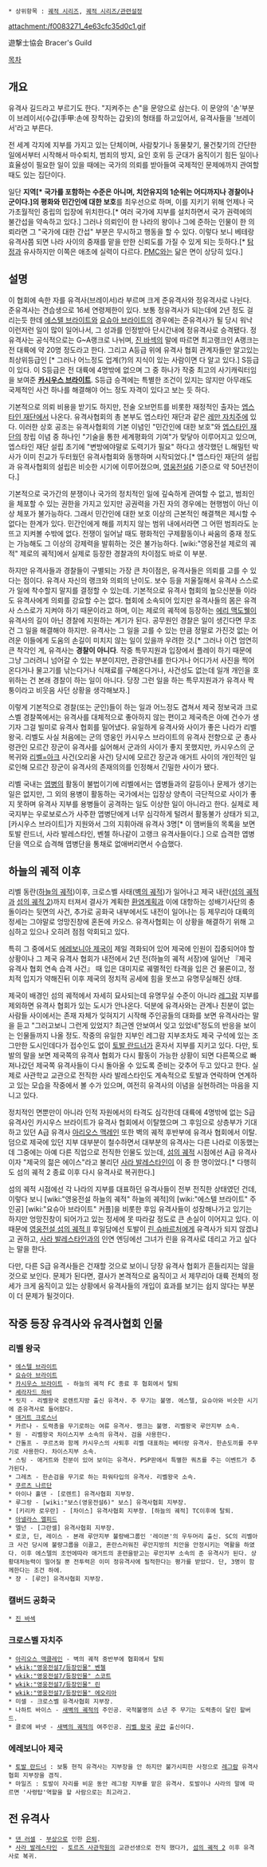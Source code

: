  * 상위항목 : [[궤적 시리즈]], [[궤적 시리즈/관련설정]]
attachment:/f0083271_4e63cfc35d0c1.gif

遊撃士協会
Bracer's Guild

[[목차]]

== 개요 ==
유격사 길드라고 부르기도 한다. "지켜주는 손"을 문양으로 삼는다. 이 문양의 '손'부분이 브레이서(수갑(手甲:손에 장착하는 갑옷)의 형태를 하고있어서, 유격사들을 '브레이서'라고 부른다.

전 세계 각지에 지부를 가지고 있는 단체이며, 사람찾기나 동물찾기, 물건찾기의 간단한 일에서부터 시작해서 마수퇴치, 범죄의 방지, 요인 호위 등 군대가 움직이기 힘든 일이나 효율성이 필요한 일이 있을 때에는 국가의 의뢰를 받아들여 국제적인 문제에까지 관여할 때도 있는 집단이다. 

일단 '''지역[* 국가를 포함하는 수준은 아니며, 치안유지의 1순위는 어디까지나 경찰이나 군이다.]의 평화와 민간인에 대한 보호'''를 최우선으로 하며, 이를 지키기 위해 언제나 국가초월적인 중립의 입장에 위치한다.[* 여러 국가에 지부를 설치하면서 국가 권력에의 불간섭을 약속하고 있다.] 그러나 의뢰인이 한 나라의 왕이나 그에 준하는 인물이 한 의뢰라면 그 "국가에 대한 간섭" 부분은 무시하고 행동을 할 수 있다. 이렇다 보니 베테랑 유격사쯤 되면 나라 사이의 중재를 맡을 만한 신뢰도를 가질 수 있게 되는 듯하다.[* [[탐정]]과 유사하지만 이쪽은 애초에 실력이 다르다. [[PMC]]와는 닮은 면이 상당히 있다.]

== 설명 ==
이 협회에 속한 자를 유격사(브레이서)라 부르며 크게 준유격사와 정유격사로 나뉜다. 준유격사는 견습생으로 16세 연령제한이 있다. 보통 정유격사가 되는데에 2년 정도 걸리는듯 한데 [[에스텔 브라이트]]와 [[요슈아 브라이트]]의 경우에는 준유격사가 될 당시 워낙 이런저런 일이 많이 일어나서, 그 성과를 인정받아 단시간내에 정유격사로 승격됐다. 정유격사는 공식적으로는 G~A랭크로 나뉘며, [[진 바섹]]의 말에 따르면 최고랭크인 A랭크는 전 대륙에 약 20명 정도라고 한다. 그리고 A등급 위에 유격사 협회 관계자들만 알고있는 최상위등급인 [* 그러나 어느정도 업계(?)의 지식이 있는 사람이면 다 알고 있다.] S등급이 있다. 이 S등급은 전 대륙에 4명밖에 없으며 그 중 하나가 작중 최고의 사기캐릭터임을 보여준 '''[[카시우스 브라이트]]'''. S등급 승격에는 특별한 조건이 있지는 않지만 아무래도 국제적인 사건 하나를 해결해야 어느 정도 자격이 있다고 보는 듯 하다.

기본적으로 의뢰 비용을 받기도 하지만, 전술 오브먼트를 비롯한 재정적인 출자는 [[엡스타인 재단]]에서 나온다. 유격사협회의 총 본부도 엡스타인 재단과 같은 [[레만 자치주]]에 있다. 이러한 상호 공조는 유격사협회의 기본 이념인 "민간인에 대한 보호"와 [[엡스타인 재단]]의 창립 이념 중 하나인 "기술을 통한 세계평화의 기여"가 맞닿아 이루어지고 있으며, 엡스타인 재단 설립 초기에 "변방에야말로 도력기가 필요" 하다고 생각했던 L.해밀턴 박사가 이미 친교가 두터웠던 유격사협회와 동행하며 시작되었다.[* 앱스타인 재단의 설립과 유격사협회의 설립은 비슷한 시기에 이루어졌으며, [[영웅전설6]] 기준으로 약 50년전이다.]

기본적으로 국가간의 분쟁이나 국가의 정치적인 일에 깊숙하게 관여할 수 없고, 범죄인을 체포할 수 있는 권한을 가지고 있지만 공권력을 가진 자의 경우에는 현행범이 아닌 이상 체포가 불가능하다. 그래서 민간인에 대한 보호 이상의 근본적인 해결책은 제시할 수 없다는 한계가 있다. 민간인에게 해를 끼치지 않는 범위 내에서라면 그 어떤 범죄라도 눈뜨고 지켜볼 수밖에 없다. 전쟁이 일어날 때도 평화적인 구제활동이나 싸움의 중재 정도는 가능해도 그 이상의 강제력을 발휘하는 것은 불가능하다. [wiki:"영웅전설 제로의 궤적" 제로의 궤적]에서 실제로 등장한 경찰과의 차이점도 바로 이 부분.

하지만 유격사들과 경찰들이 구별되는 가장 큰 차이점은, 유격사들은 의뢰를 고를 수 있다는 점이다. 유격사 자신의 랭크와 의뢰의 난이도. 보수 등을 저울질해서 유격사 스스로가 일에 착수할지 말지를 결정할 수 있는데. 기본적으로 유격사 협회의 높으신분들 이라도 유격사에게 의뢰를 강요할 수는 없다. 협회에 소속되어 있지만 유격사들의 몸은 유격사 스스로가 지켜야 하기 때문이라고 하며, 이는 제로의 궤적에 등장하는 [[에리 맥도웰]]이 유격사의 길이 아닌 경찰에 지원하는 계기가 된다. 공무원인 경찰은 일이 생긴다면 무조건 그 일을 해결해야 하지만. 유격사는 그 일을 고를 수 있는 만큼 정말로 가진것 없는 어려운 이들에게 도움의 손길이 미치지 않는 일이 있을까 우려한 것.[* 그러나 이건 엄연히 큰 착각인 게, 유격사는 '''경찰이 아니다'''. 작중 특무지원과 입장에서 플레이 하기 때문에 그냥 그러려니 넘어갈 수 있는 부분이지만, 관광안내를 한다거나 어디가서 사진을 찍어온다거나 물고기를 낚는다거나 식재료를 구해온다거나, 사건성도 없는데 일개 개인을 호위하는 건 본래 경찰이 하는 일이 아니다. 당장 그런 일을 하는 특무지원과가 유격사 짝퉁이라고 비웃음 사던 상황을 생각해보자.]

이렇게 기본적으로 경찰(또는 군인)들이 하는 일과 어느정도 겹쳐서 제국 정보국과 크로스벨 경찰쪽에서는 유격사를 대체적으로 좋아하지 않는 편이고 제국측은 아예 건수가 생기자 그걸 빌미로 유격사 협회를 밀어냈다. 유일하게 유격사와 사이가 좋은 나라가 리벨 왕국. 리벨도 사실 처음에는 군의 영웅인 카시우스 브라이트의 유격사 전향으로 군 총사령관인 모르간 장군이 유격사를 싫어해서 군과의 사이가 좋지 못했지만, 카시우스의 군 복귀와 [[리벨=아크]] 사건(오리올 사건) 당시에 모르간 장군과 애거트 사이의 개인적인 일로인해 모르간 장군이 유격사의 존재의의를 인정해서 긴밀한 사이가 됐다.

리벨 국내는 [[엽병]]의 활동이 불법이기에 리벨에서는 엽병들과의 갈등이나 문제가 생기는 일은 없지만, 그 외의 용병이 활동하는 국가에서는 입장상 양측이 극단적으로 사이가 좋지 못하며 유격사 지부를 용병들이 공격하는 일도 이상한 일이 아니라고 한다. 실제로 제국지부는 우로보로스가 사주한 엽병단에게 너무 심각하게 털려서 활동불가 상태가 되고, [카시우스 브라이트]가 지원와서 그의 지휘아래 유격사 3명[* 이 맴버들의 목록을 보면 토발 란드너, 사라 발레스타인, 벤첼 하나같이 고랭크 유격사들이다.] 으로 습격한 엽병단을 역으로 습격해 엽병단을 통채로 없애버리면서 수습했다.

== 하늘의 궤적 이후 ==
리벨 동란([[하늘의 궤적]])이후, 크로스벨 사태([[벽의 궤적]])가 일어나고 제국 내란([[섬의 궤적]]과 [[섬의 궤적 2]])까지 터져서 결사가 계획한 [[환염계획]]과 이에 대항하는 성배기사단의 충돌이라는 뒷면의 사건, 추가로 공화국 내부에서도 내전이 일어나는 등 제무리아 대륙의 정세는 그야말로 엉망진창에 혼돈에 카오스. 유격사협회는 이 상황을 해결하기 위해 고심하고 있으나 오히려 점점 악회되고 있다. 

특히 그 중에서도 [[에레보니아 제국]]이 제일 격화되어 있어 제국에 인원이 집중되어야 할 상황이나 그 제국 유격사 협회가 내전에서 2년 전(하늘의 궤적 서장)에 일어난 『제국 유격사 협회 연속 습격 사건』 때 입은 대미지로 궤멸적인 타격을 입은 건 물론이고, 정치적 입지가 약해진뒤 이후 제국의 정치적 공세에 힘을 못쓰고 유명무실해진 상태.

제국이 배경인 섬의 궤적에서 자세히 묘사되는데 유명무실 수준이 아니라 [[레그람]] 지부를 제외하면 유격사 협회가 있는 도시가 안나온다. 덕분에 유격사와는 관계나 친분이 없는 사람들 사이에서는 존재 자체가 잊혀지기 시작해 주인공들의 대화를 보면 유격사라는 말을 듣고 "그러고보니 그런게 있었지? 최근엔 안보여서 잊고 있었네"정도의 반응을 보이는 인물들까지 나올 정도. 작중의 유일한 지부인 레그람 지부조차도 제국 구석에 있는 조그만한 도시인데다가 접수인도 없이 [[토발 란드너]]가 혼자서 지부를 지키고 있다. 다만, 토발의 말을 보면 제국쪽의 유격사 협회가 다시 활동이 가능한 상황이 되면 다른쪽으로 빠져나갔던 제국쪽 유격사들이 다시 돌아올 수 있도록 준비는 갖추어 두고 있다고 한다. 실제로 사관학교 교관으로 전직한 사라 발레스타인도 계속적으로 토발과 연락하며 연계하고 있는 모습을 작중에서 볼 수가 있으며, 여전히 유격사의 이념을 실현하려는 마음을 지니고 있다.

정치적인 면뿐만이 아니라 인적 자원에서의 타격도 심각한데 대륙에 4명밖에 없는 S급 유격사인 카시우스 브라이트가 유격사 협회에서 이탈했으며 그 후임으로 상층부가 기대하고 있던 A급 유격사 [[아리오스 맥레인]] 또한 벽의 궤적 후반부에 유격사 협회에서 이탈. 덤으로 제국에 있던 지부 대부분이 철수하면서 대부분의 유격사는 다른 나라로 이동했는데 그중에는 아예 다른 직업으로 전직한 인물도 있는데, [[섬의 궤적]] 시점에선 A급 유격사이자 "제국의 젊은 에이스"라고 불리던 [[사라 발레스타인]]이 이 중 한 명이었다.[* 다행히도 섬의 궤적 2 종료 이후 다시 유격사로 복귀한다.]

섬의 궤적 시점에선 각 나라의 지부를 대표하던 유격사들이 전부 전직한 상태였던 건데, 이렇다 보니 [wiki:"영웅전설 하늘의 궤적" 하늘의 궤적]의 [wiki:"에스텔 브라이트" 주인공] [wiki:"요슈아 브라이트" 커플]을 비롯한 후임 유격사들이 성장해나가고 있기는 하지만 엉망진창이 되어가고 있는 정세에 못 따라갈 정도로 큰 손실이 이어지고 있다. 이 때문에 [[영웅전설 섬의 궤적 II]] 후일담에선 토발이 [[린 슈바르처]]에게 유격사가 되지 않겠냐고 권하고, [[사라 발레스타인]]과의 인연 엔딩에선 그녀가 린을 유격사로 데리고 가고 싶다는 말을 한다.

다만, 다른 S급 유격사들은 건재할 것으로 보이니 당장 유격사 협회가 흔들리지는 않을 것으로 보인다. 문제가 된다면, 결사가 본격적으로 움직이고 서 제무리아 대륙 전체의 정세가 크게 움직이고 있는 상황에서 유격사들의 개입이 효과를 보기는 쉽지 않다는 부분이 더 문제가 될것이다. 

== 작중 등장 유격사와 유격사협회 인물 ==
=== 리벨 왕국 ===
 * [[에스텔 브라이트]]
 * [[요슈아 브라이트]]
 * [[카시우스 브라이트]] - 하늘의 궤적 FC 종료 후 협회에서 탈퇴
 * [[셰라자드 하비]]
 * 릿지 - 리벨왕국 로렌트지방 출신 유격사. 주 무기는 불명. 에스텔, 요슈아와 비슷한 시기에 준유격사로 들어왔다.
 * [[애거트 크로스너]]
 * 카르나 - 도력총을 무기로하는 여류 유격사. 랭크는 불명. 리벨왕국 루안지부 소속.
 * 원 - 리벨왕국 차이스지부 소속의 유격사. 검을 사용한다.
 * 간돌프 - 쿠르츠와 함께 카시우스의 사퇴후 리벨 대표하는 베터랑 유격사. 한손도끼를 주무기로 사용한다. 차이스지부 소속.
 * 스팅 - 애거트와 친분이 있어 보이는 유격사. PSP판에서 특별한 쿼츠를 주는 이벤트가 추가된다.
 * 그레츠 - 한손검을 무기로 하는 파워타입의 유격사. 리벨왕국 소속.
 * [[쿠르츠 나르단]]
 * 아이나 홀덴 - [로렌트] 유격사협회 지부장.
 * 루그랑 - [wiki:"보스(영웅전설6)" 보스] 유격사협회 지부장.
 * [키리카 로우란] - [차이스] 유격사협회 지부장. [하늘의 궤적] TC이후에 탈퇴.
 * [[아넬라스 엘피드]]
 * 엘넌 - [그란셀] 유격사협회 지부장.
 * 로코, 딘, 레이스 - 본래 루안지부 불량배그룹인 '레이븐'의 우두머리 출신. SC의 리벨아크 사건 당시에 불량그룹을 이끌고, 혼란스러워진 루안지방의 치안을 안정시키는 역활을 하였다. 이후 에스텔의 조언에따라 애거트의 훈련을받고는 루안지부 소속의 준 유격사가 된다. 상황대처능력이 떨어질 뿐 전투력은 이미 정유격사에 필적한다는 평가를 받았다. 단, 3명이 함께한다는 조건 하에.
 * 쟝 - [루안] 유격사협회 지부장.

=== 캘버드 공화국 ===
 * [[진 바섹]]

=== 크로스벨 자치주 ===
 * [[아리오스 맥클레인]] - 벽의 궤적 중반부에 협회에서 탈퇴
 * [[wkik:"영웅전설7/등장인물" 벤첼]]
 * [[wkik:"영웅전설7/등장인물" 스코트]]
 * [[wkik:"영웅전설7/등장인물" 린]]
 * [[wkik:"영웅전설7/등장인물" 에오리아]]
 * 미셀 - 크로스벨 유격사협회 지부장.
 * 나하트 바이스 - [[새벽의 궤적]]의 주인공. 국적불명의 소년 주 무기는 도력총이 달린 할버드.
 * 클로에 바넷 - [[새벽의 궤적]]의 여주인공. [[리벨 왕국]] [[루안]] 출신이다.

=== 에레보니아 제국 ===
 * [[토발 란드너]] : 보통 현직 유격사는 지부장을 안 하지만 불가시피한 사정으로 [[레그람]] 유격사협회 지부장을 겸직.
 * 마일즈 : 토발이 자리를 비운 동안 레그람 지부를 맡은 유격사. 토발이나 사라의 말에 따르면 '사령탑'역할을 할 사람으로는 최고라고.

== 전 유격사 ==
 * [[댄 러셀]] - [[부상]]으로 인한 [[은퇴]].
 * [[사라 발레스타인]] - [[토르즈 사관학원]]의 교관선생으로 전직 했다가, [[섬의 궤적 2]] 이후 유격사로 복귀.
